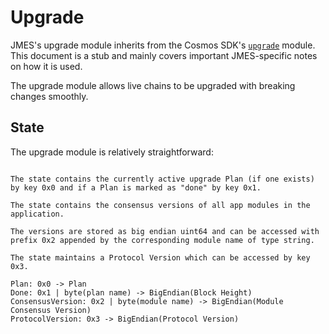 
# Upgrade

<Admonition type="info" icon="ℹ️">

JMES's upgrade module inherits from the Cosmos SDK's [`upgrade`](https://docs.cosmos.network/master/modules/upgrade/) module. This document is a stub and mainly covers important JMES-specific notes on how it is used.

</Admonition>

The upgrade module allows live chains to be upgraded with breaking changes smoothly. 

## State

The upgrade module is relatively straightforward:

```

The state contains the currently active upgrade Plan (if one exists) by key 0x0 and if a Plan is marked as "done" by key 0x1. 

The state contains the consensus versions of all app modules in the application. 

The versions are stored as big endian uint64 and can be accessed with prefix 0x2 appended by the corresponding module name of type string. 

The state maintains a Protocol Version which can be accessed by key 0x3.

Plan: 0x0 -> Plan
Done: 0x1 | byte(plan name) -> BigEndian(Block Height)
ConsensusVersion: 0x2 | byte(module name) -> BigEndian(Module Consensus Version)
ProtocolVersion: 0x3 -> BigEndian(Protocol Version)

```